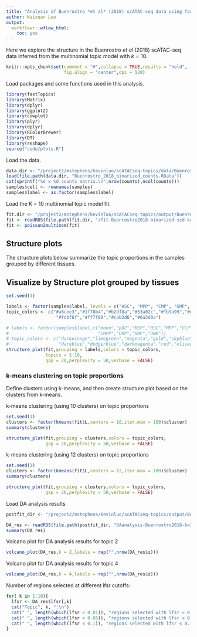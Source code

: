 ```yaml
---
title: "Analysis of Buenrostro *et al* (2018) scATAC-seq data using fastTopics with K = 10"
author: Kaixuan Luo
output:
  workflowr::wflow_html:
    toc: yes
---
```


Here we explore the structure in the Buenrostro *et al* (2018) 
scATAC-seq data inferred from the 
multinomial topic model with $k = 10$.

```r
knitr::opts_chunk$set(comment = "#",collapse = TRUE,results = "hold",
                      fig.align = "center",dpi = 120)
```

Load packages and some functions used in this analysis.

```r
library(fastTopics)
library(Matrix)
library(dplyr)
library(ggplot2)
library(cowplot)
library(plyr)
library(dplyr)
library(RColorBrewer)
library(DT)
library(reshape)
source("code/plots.R")
```

Load the data.
```r
data.dir <- "/project2/mstephens/kevinluo/scATACseq-topics/data/Buenrostro_2018/processed_data_Chen2019pipeline/"
load(file.path(data.dir, "Buenrostro_2018_binarized_counts.RData"))
cat(sprintf("%d x %d counts matrix.\n",nrow(counts),ncol(counts)))
samples$cell <- rownames(samples)
samples$label <- as.factor(samples$label)
```

Load the K = 10 multinomial topic model fit.
```r
fit.dir <- "/project2/mstephens/kevinluo/scATACseq-topics/output/Buenrostro_2018_Chen2019pipeline/binarized/"
fit <- readRDS(file.path(fit.dir, "/fit-Buenrostro2018-binarized-scd-k=10.rds"))$fit
fit <- poisson2multinom(fit)
```

## Structure plots

The structure plots below summarize the topic proportions in the samples grouped by different tissues.

## Visualize by Structure plot grouped by tissues
```r
set.seed(1)

labels <- factor(samples$label, levels = c("HSC", "MPP", "CMP", "GMP", "mono", "MEP", "LMPP", "CLP", "pDC", "UNK"))
topic_colors <- c("#a6cee3","#1f78b4","#b2df8a","#33a02c","#fb9a99","#e31a1c",
                   "#fdbf6f","#ff7f00","#cab2d6","#6a3d9a")

# labels <- factor(samples$label,c("mono","pDC","MEP","HSC","MPP","CLP",
#                                  "LMPP","CMP","GMP","UNK"))
# topic_colors <- c("darkorange","limegreen","magenta","gold","skyblue",
#                   "darkblue","dodgerblue","darkmagenta","red","olivedrab")
structure_plot(fit,grouping = labels,colors = topic_colors,
               topics = 1:10,
               gap = 20,perplexity = 50,verbose = FALSE)

```

### k-means clustering on topic proportions
Define clusters using k-means, and then create structure plot 
based on the clusters from k-means.

k-means clustering (using 10 clusters) on topic proportions
```r
set.seed(1)
clusters <- factor(kmeans(fit$L,centers = 10,iter.max = 100)$cluster)
summary(clusters)

structure_plot(fit,grouping = clusters,colors = topic_colors,
               gap = 20,perplexity = 50,verbose = FALSE)

```


k-means clustering (using 12 clusters) on topic proportions
```r
set.seed(1)
clusters <- factor(kmeans(fit$L,centers = 12,iter.max = 100)$cluster)
summary(clusters)

structure_plot(fit,grouping = clusters,colors = topic_colors,
               gap = 20,perplexity = 50,verbose = FALSE)

```

Load DA analysis results
```r
postfit_dir <- "/project2/mstephens/kevinluo/scATACseq-topics/output/Buenrostro_2018_Chen2019pipeline/binarized/postfit_v2/"

DA_res <- readRDS(file.path(postfit_dir, "DAanalysis-Buenrostro2018-k=10/DA_regions_topics_10000iters.rds"))
summary(DA_res)
```

Volcano plot for DA analysis results for topic 2
```r
volcano_plot(DA_res,k = 2,labels = rep("",nrow(DA_res$z)))
```

Volcano plot for DA analysis results for topic 4
```r
volcano_plot(DA_res,k = 4,labels = rep("",nrow(DA_res$z)))
```

Number of regions selected at different lfsr cutoffs:
```r
for( k in 1:10){
  lfsr <- DA_res$lfsr[,k]
  cat("Topic", k, ":\n")
  cat(" ", length(which(lfsr < 0.01)), "regions selected with lfsr < 0.01. \n")
  cat(" ", length(which(lfsr < 0.05)), "regions selected with lfsr < 0.05. \n")
  cat(" ", length(which(lfsr < 0.1)), "regions selected with lfsr < 0.1. \n")
}

```


